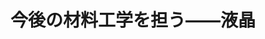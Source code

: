 ﻿---
title: "今後の材料工学を担う――液晶"
category: "物質理工学院"
vol: 8
interviewee: "福田 敦夫・竹添秀男 "
url: ""
tags: ["工学","材料","液晶"]
pdf: "8-8.pdf"
career: ""
preface: "------------"
---
